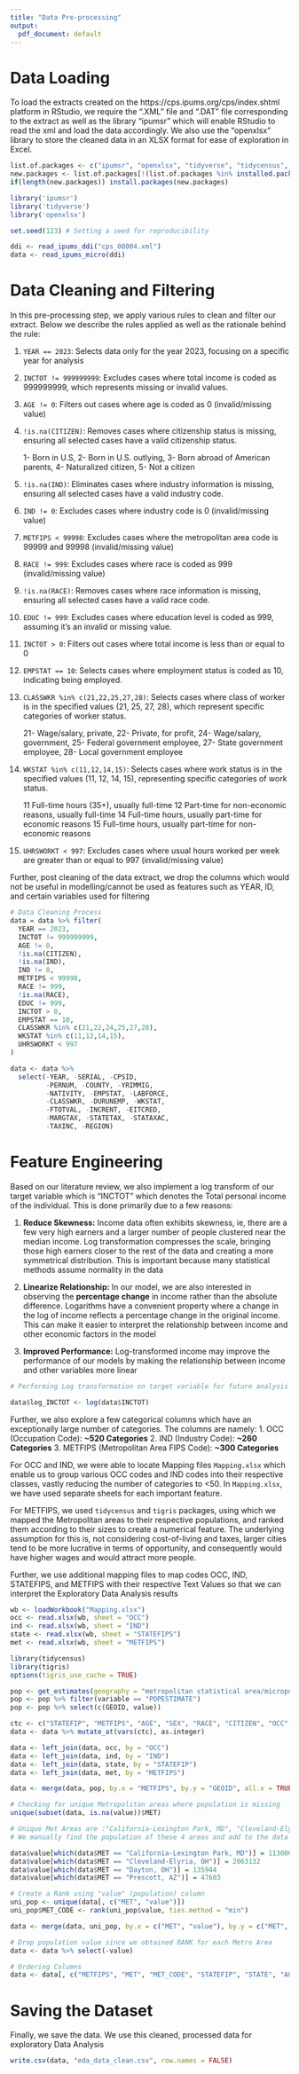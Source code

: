 ```yaml
---
title: "Data Pre-processing"
output:
  pdf_document: default
---
```


# Data Loading

To load the extracts created on the https://cps.ipums.org/cps/index.shtml platform in RStudio, we require the ".XML" file and ".DAT" file corresponding to the extract as well as the library "ipumsr" which will enable RStudio to read the xml and load the data accordingly. We also use the "openxlsx" library to store the cleaned data in an XLSX format for ease of exploration in Excel.

```r
list.of.packages <- c("ipumsr", "openxlsx", "tidyverse", "tidycensus", "tigris")
new.packages <- list.of.packages[!(list.of.packages %in% installed.packages()[,"Package"])]
if(length(new.packages)) install.packages(new.packages)

library('ipumsr')
library('tidyverse')  
library('openxlsx')

set.seed(123) # Setting a seed for reproducibility

ddi <- read_ipums_ddi("cps_00004.xml")
data <- read_ipums_micro(ddi)
```

# Data Cleaning and Filtering

In this pre-processing step, we apply various rules to clean and filter our extract. Below we describe the rules applied as well as the rationale behind the rule:

1. `YEAR == 2023`: Selects data only for the year 2023, focusing on a specific year for analysis

2. `INCTOT != 999999999`: Excludes cases where total income is coded as 999999999, which represents missing or invalid values.

3. `AGE != 0`: Filters out cases where age is coded as 0 (invalid/missing value)

4. `!is.na(CITIZEN)`: Removes cases where citizenship status is missing, ensuring all selected cases have a valid citizenship status.

    1-	Born in U.S, 
    2-	Born in U.S. outlying, 
    3-	Born abroad of American parents, 
    4-	Naturalized citizen, 
    5-	Not a citizen

5. `!is.na(IND)`: Eliminates cases where industry information is missing, ensuring all selected cases have a valid industry code.

6. `IND != 0`: Excludes cases where industry code is 0 (invalid/missing value)

7. `METFIPS < 99998`: Excludes cases where the metropolitan area code is 99999 and 99998 (invalid/missing value)

9. `RACE != 999`: Excludes cases where race is coded as 999 (invalid/missing value)

10. `!is.na(RACE)`: Removes cases where race information is missing, ensuring all selected cases have a valid race code.

11. `EDUC != 999`: Excludes cases where education level is coded as 999, assuming it's an invalid or missing value.

12. `INCTOT > 0`: Filters out cases where total income is less than or equal to 0

13. `EMPSTAT == 10`: Selects cases where employment status is coded as 10, indicating being employed.

14. `CLASSWKR %in% c(21,22,25,27,28)`: Selects cases where class of worker is in the specified values (21, 25, 27, 28), which represent specific categories of worker status.

    21-	Wage/salary, private, 
    22-	Private, for profit, 
    24-	Wage/salary, government, 
    25-	Federal government employee, 
    27-	State government employee, 
    28-	Local government employee

15. `WKSTAT %in% c(11,12,14,15)`: Selects cases where work status is in the specified values (11, 12, 14, 15), representing specific categories of work status.

    11	Full-time hours (35+), usually full-time
    12	Part-time for non-economic reasons, usually full-time
    14	Full-time hours, usually part-time for economic reasons
    15	Full-time hours, usually part-time for non-economic reasons

16. `UHRSWORKT < 997`: Excludes cases where usual hours worked per week are greater than or equal to 997 (invalid/missing value)


Further, post cleaning of the data extract, we drop the columns which would not be useful in modelling/cannot be used as features such as YEAR, ID, and certain variables used for filtering

```r
# Data Cleaning Process
data = data %>% filter(
  YEAR == 2023,
  INCTOT != 999999999,
  AGE != 0,
  !is.na(CITIZEN),
  !is.na(IND),
  IND != 0,
  METFIPS < 99998,
  RACE != 999,
  !is.na(RACE),
  EDUC != 999,
  INCTOT > 0,
  EMPSTAT == 10,
  CLASSWKR %in% c(21,22,24,25,27,28),
  WKSTAT %in% c(11,12,14,15),
  UHRSWORKT < 997
)

data <- data %>%
  select(-YEAR, -SERIAL, -CPSID, 
         -PERNUM, -COUNTY, -YRIMMIG, 
         -NATIVITY, -EMPSTAT, -LABFORCE, 
         -CLASSWKR, -DURUNEMP, -WKSTAT, 
         -FTOTVAL, -INCRENT, -EITCRED, 
         -MARGTAX, -STATETAX, -STATAXAC, 
         -TAXINC, -REGION)

```

# Feature Engineering

Based on our literature review, we also implement a log transform of our target variable which is "INCTOT" which denotes the Total personal income of the individual. This is done primarily due to a few reasons:

1. **Reduce Skewness:** Income data often exhibits skewness, ie, there are a few very high earners and a larger number of people clustered near the median income. Log transformation compresses the scale, bringing those high earners closer to the rest of the data and creating a more symmetrical distribution. This is important because many statistical methods assume normality in the data

2. **Linearize Relationship:** In our model, we are also interested in observing the **percentage change** in income rather than the absolute difference. Logarithms have a convenient property where a change in the log of income reflects a percentage change in the original income. This can make it easier to interpret the relationship between income and other economic factors in the model

3. **Improved Performance:** Log-transformed income may improve the performance of our models by making the relationship between income and other variables more linear

```r
# Performing Log transformation on target variable for future analysis

data$log_INCTOT <- log(data$INCTOT)

```


Further, we also explore a few categorical columns which have an exceptionally large number of categories. The columns are namely:
1. OCC (Occupation Code): **~520 Categories**
2. IND (Industry Code): **~260 Categories**
3. METFIPS (Metropolitan Area FIPS Code): **~300 Categories**

For OCC and IND, we were able to locate Mapping files `Mapping.xlsx` which enable us to group various OCC codes and IND codes into their respective classes, vastly reducing the number of categories to <50. In `Mapping.xlsx`, we have used separate sheets for each important feature.

For METFIPS, we used `tidycensus` and `tigris` packages, using which we mapped the Metropolitan areas to their respective populations, and ranked them according to their sizes to create a numerical feature. The underlying assumption for this is, not considering cost-of-living and taxes, larger cities tend to be more lucrative in terms of opportunity, and consequently would have higher wages and would attract more people.

Further, we use additional mapping files to map codes OCC, IND, STATEFIPS, and METFIPS with their respective Text Values so that we can interpret the Exploratory Data Analysis results


```r
wb <- loadWorkbook("Mapping.xlsx")
occ <- read.xlsx(wb, sheet = "OCC")
ind <- read.xlsx(wb, sheet = "IND")
state <- read.xlsx(wb, sheet = "STATEFIPS")
met <- read.xlsx(wb, sheet = "METFIPS")

library(tidycensus)
library(tigris)
options(tigris_use_cache = TRUE)

pop <- get_estimates(geography = "metropolitan statistical area/micropolitan statistical area", variables = "POPESTIMATE", product = "population", vintage = 2023)
pop <- pop %>% filter(variable == "POPESTIMATE")
pop <- pop %>% select(c(GEOID, value))

ctc <- c("STATEFIP", "METFIPS", "AGE", "SEX", "RACE", "CITIZEN", "OCC", "IND", "UHRSWORKT", "EDUC", "INCTOT")
data <- data %>% mutate_at(vars(ctc), as.integer)

data <- left_join(data, occ, by = "OCC")
data <- left_join(data, ind, by = "IND")
data <- left_join(data, state, by = "STATEFIP")
data <- left_join(data, met, by = "METFIPS")

data <- merge(data, pop, by.x = "METFIPS", by.y = "GEOID", all.x = TRUE)

# Checking for unique Metropolitan areas where population is missing
unique(subset(data, is.na(value))$MET)

# Unique Met Areas are :"California-Lexington Park, MD", "Cleveland-Elyria, OH", "Dayton, OH", "Prescott, AZ"
# We manually find the population of these 4 areas and add to the data

data$value[which(data$MET == "California-Lexington Park, MD")] = 113000
data$value[which(data$MET == "Cleveland-Elyria, OH")] = 2063132
data$value[which(data$MET == "Dayton, OH")] = 135944
data$value[which(data$MET == "Prescott, AZ")] = 47603

# Create a Rank using "value" (population) column
uni_pop <- unique(data[, c("MET", "value")])
uni_pop$MET_CODE <- rank(uni_pop$value, ties.method = "min")

data <- merge(data, uni_pop, by.x = c("MET", "value"), by.y = c("MET", "value"), all.x = TRUE)

# Drop population value since we obtained RANK for each Metro Area
data <- data %>% select(-value)

# Ordering Columns
data <- data[, c("METFIPS", "MET", "MET_CODE", "STATEFIP", "STATE", "AGE", "SEX", "RACE", "CITIZEN", "EDUC", "OCC", "OCC_VAL", "OCC_CODE", "OCC_CATEG", "IND", "IND_VAL","IND_CODE", "IND_CATEG", "UHRSWORKT", "INCTOT", "log_INCTOT")]

```


# Saving the Dataset

Finally, we save the data. We use this cleaned, processed data for exploratory Data Analysis


```r

write.csv(data, "eda_data_clean.csv", row.names = FALSE)

```